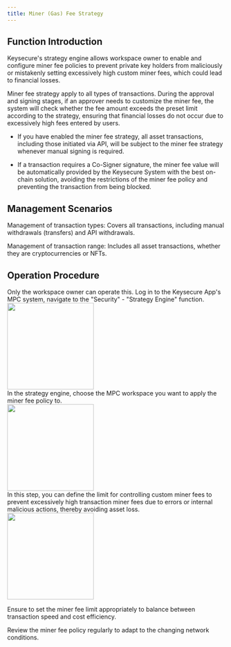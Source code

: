 ```yaml
---
title: Miner (Gas) Fee Strategy
---
```


## Function Introduction

Keysecure's strategy engine allows workspace owner to enable and configure miner fee policies to prevent private key holders from maliciously or mistakenly setting excessively high custom miner fees, which could lead to financial losses.

Miner fee strategy apply to all types of transactions. During the approval and signing stages, if an approver needs to customize the miner fee, the system will check whether the fee amount exceeds the preset limit according to the strategy, ensuring that financial losses do not occur due to excessively high fees entered by users.

<Warning>

* If you have enabled the miner fee strategy, all asset transactions, including those initiated via API, will be subject to the miner fee strategy whenever manual signing is required.

* If a transaction requires a Co-Signer signature, the miner fee value will be automatically provided by the Keysecure System with the best on-chain solution, avoiding the restrictions of the miner fee policy and preventing the transaction from being blocked.

</Warning>

## Management Scenarios
Management of transaction types: Covers all transactions, including manual withdrawals (transfers) and API withdrawals.

Management of transaction range: Includes all asset transactions, whether they are cryptocurrencies or NFTs.


## Operation Procedure
<Tip>
Only the workspace owner can operate this.
</Tip>

<Steps>
<Step title="Login and Open Miner Fee Policy">
    Log in to the Keysecure App's MPC system, navigate to the "Security" - "Strategy Engine" function.

<div className="w-full flex items-center justify-center">
        <img src="/images/user-guide/safe.jpg" width="200"/>
</div>

</Step>
<Step title="Choose the Workspace for the Policy">
   In the strategy engine, choose the MPC workspace you want to apply the miner fee policy to.

<div className="w-full flex items-center justify-center">
        <img src="/images/user-guide/workspacelist.jpg" width="200"/>
</div>

</Step>
<Step title="Add and Configure Miner Fee Policy">
In this step, you can define the limit for controlling custom miner fees to prevent excessively high transaction miner fees due to errors or internal malicious actions, thereby avoiding asset loss.

<div className="w-full flex items-center justify-center">
        <img src="/images/user-guide/minerfeesetting.jpg" width="200"/>
</div>

<Warning>

Ensure to set the miner fee limit appropriately to balance between transaction speed and cost efficiency.

Review the miner fee policy regularly to adapt to the changing network conditions.
</Warning>

</Step>

</Steps>